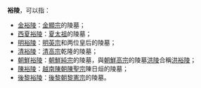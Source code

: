 '''裕陵'''，可以指：

*[[金裕陵|金裕陵]]：[[金顯宗|金顯宗]]的陵墓；
*[[裕陵_(西夏)|西夏裕陵]]：[[夏太祖|夏太祖]]的陵墓；
*[[明裕陵|明裕陵]]：[[明朝|明]][[明英宗|英宗]]和两位皇后的陵墓；
*[[清裕陵|清裕陵]]：[[清朝|清]][[清高宗|高宗]]乾隆的陵墓；
*[[朝鮮裕陵|朝鮮裕陵]]：[[朝鮮純宗|朝鮮純宗]]的陵墓，與[[朝鮮高宗|朝鮮高宗]]的陵墓[[洪陵|洪陵]]合稱[[洪裕陵|洪裕陵]]；
*[[陳裕陵|陳裕陵]]：[[越南陳朝|越南陳朝]][[陳聖宗|陳聖宗]]陳日烜的陵墓；
*[[後黎裕陵|後黎裕陵]]：[[後黎朝|後黎朝]][[黎憲宗|黎憲宗]]的陵墓。

{{Disambig|Cat=二字墓葬建筑消歧义}}